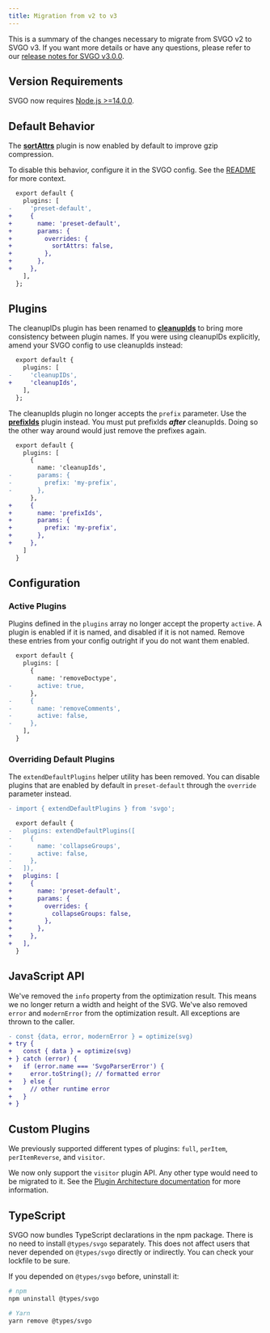 ```yaml
---
title: Migration from v2 to v3
---
```


This is a summary of the changes necessary to migrate from SVGO v2 to SVGO v3. If you want more details or have any questions, please refer to our [release notes for SVGO v3.0.0](https://github.com/svg/svgo/releases/tag/v3.0.0).

## Version Requirements

SVGO now requires [Node.js >=14.0.0](https://nodejs.org/blog/release/v14.0.0).

## Default Behavior

The **[sortAttrs](/docs/plugins/sortAttrs)** plugin is now enabled by default to improve gzip compression.

To disable this behavior, configure it in the SVGO config. See the [README](https://github.com/svg/svgo?tab=readme-ov-file#configuration) for more context.

```diff
  export default {
    plugins: [
-     'preset-default',
+     {
+       name: 'preset-default',
+       params: {
+         overrides: {
+           sortAttrs: false,
+         },
+       },
+     },
    ],
  };
```

## Plugins

The cleanupIDs plugin has been renamed to **[cleanupIds](/docs/plugins/cleanupIds)** to bring more consistency between plugin names. If you were using cleanupIDs explicitly, amend your SVGO config to use cleanupIds instead:

```diff
  export default {
    plugins: [
-     'cleanupIDs',
+     'cleanupIds',
    ],
  };
```

The cleanupIds plugin no longer accepts the `prefix` parameter. Use the **[prefixIds](/docs/plugins/prefixIds)** plugin instead. You must put prefixIds **_after_** cleanupIds. Doing so the other way around would just remove the prefixes again.

```diff
  export default {
    plugins: [
      {
        name: 'cleanupIds',
-       params: {
-         prefix: 'my-prefix',
-       },
      },
+     {
+       name: 'prefixIds',
+       params: {
+         prefix: 'my-prefix',
+       },
+     },
    ]
  }
```

## Configuration

### Active Plugins

Plugins defined in the `plugins` array no longer accept the property `active`. A plugin is enabled if it is named, and disabled if it is not named. Remove these entries from your config outright if you do not want them enabled.

```diff
  export default {
    plugins: [
      {
        name: 'removeDoctype',
-       active: true,
      },
-     {
-       name: 'removeComments',
-       active: false,
-     },
    ],
  }
```

### Overriding Default Plugins

The `extendDefaultPlugins` helper utility has been removed. You can disable plugins that are enabled by default in `preset-default` through the `override` parameter instead.

```diff
- import { extendDefaultPlugins } from 'svgo';

  export default {
-   plugins: extendDefaultPlugins([
-     {
-       name: 'collapseGroups',
-       active: false,
-     },
-   ]),
+   plugins: [
+     {
+       name: 'preset-default',
+       params: {
+         overrides: {
+           collapseGroups: false,
+         },
+       },
+     },
+   ],
  }
```

## JavaScript API

We've removed the `info` property from the optimization result. This means we no longer return a width and height of the SVG. We've also removed `error` and `modernError` from the optimization result. All exceptions are thrown to the caller.

```diff
- const {data, error, modernError } = optimize(svg)
+ try {
+   const { data } = optimize(svg)
+ } catch (error) {
+   if (error.name === 'SvgoParserError') {
+     error.toString(); // formatted error
+   } else {
+     // other runtime error
+   }
+ }
```

## Custom Plugins

We previously supported different types of plugins: `full`, `perItem`, `perItemReverse`, and `visitor`.

We now only support the `visitor` plugin API. Any other type would need to be migrated to it. See the [Plugin Architecture documentation](/docs/plugins-api) for more information.

## TypeScript

SVGO now bundles TypeScript declarations in the npm package. There is no need to install `@types/svgo` separately. This does not affect users that never depended on `@types/svgo` directly or indirectly. You can check your lockfile to be sure.

If you depended on `@types/svgo` before, uninstall it:

```sh
# npm
npm uninstall @types/svgo

# Yarn
yarn remove @types/svgo
```
